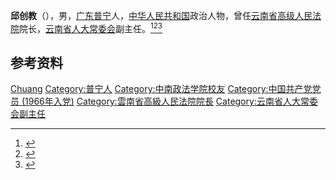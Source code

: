 '''邱创教'''（{{bd|1936年|5月}}），男，[[广东|广东]][[普宁|普宁]]人，[[中华人民共和国|中华人民共和国]]政治人物，曾任[[云南省高级人民法院|云南省高级人民法院]]院长，[[云南省人大常委会|云南省人大常委会]]副主任。<ref>{{Cite book|title=中华人民共和国职官志|author=何虎生, 李耀东, 向常福主编|publisher=中国社会出版社|year=2003|isbn=9787800883934|location=北京|pages=}}</ref><ref>{{Cite book|title=中国共产党人名大辞典|author=盛平主编|publisher=中国国际广播出版社|year=1991|isbn=|location=北京|pages=}}</ref><ref>{{cite book|title=中囯人名大辞典·现任党政军领导人物卷|author=廖盖隆等编|year=1990|publisher=上海辞书出版社|location=上海|page=}}</ref>

== 参考资料 ==
{{reflist}}

{{中国人物小作品}}

{{Authority control}}
{{DEFAULTSORT:Qiu邱}}
[[Category:邱姓|Chuang]]
[[Category:普宁人|Category:普宁人]]
[[Category:中南政法学院校友|Category:中南政法学院校友]]
[[Category:中国共产党党员_(1966年入党)|Category:中国共产党党员 (1966年入党)]]
[[Category:雲南省高級人民法院院長|Category:雲南省高級人民法院院長]]
[[Category:云南省人大常委会副主任|Category:云南省人大常委会副主任]]